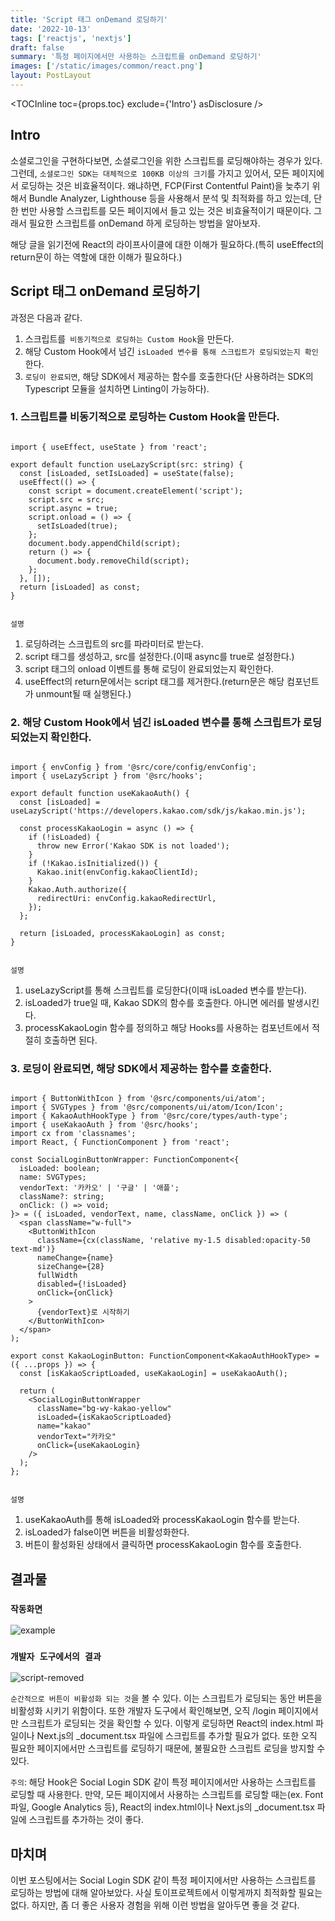 ```yaml
---
title: 'Script 태그 onDemand 로딩하기'
date: '2022-10-13'
tags: ['reactjs', 'nextjs']
draft: false
summary: '특정 페이지에서만 사용하는 스크립트를 onDemand 로딩하기'
images: ['/static/images/common/react.png']
layout: PostLayout
---
```


<TOCInline toc={props.toc} exclude={'Intro'} asDisclosure />

## Intro

소셜로그인을 구현하다보면, 소셜로그인을 위한 스크립트를 로딩해야하는 경우가 있다.
그런데, `소셜로그인 SDK는 대체적으로 100KB 이상의 크기`를 가지고 있어서, 모든 페이지에서 로딩하는 것은 비효율적이다.
왜냐하면, FCP(First Contentful Paint)을 늦추기 위해서 Bundle Analyzer, Lighthouse 등을 사용해서 분석 및 최적화를 하고 있는데,
단 한 번만 사용할 스크립트를 모든 페이지에서 들고 있는 것은 비효율적이기 때문이다. 그래서 필요한 스크립트를 onDemand 하게 로딩하는 방법을 알아보자.

해당 글을 읽기전에 React의 라이프사이클에 대한 이해가 필요하다.(특히 useEffect의 return문이 하는 역할에 대한 이해가 필요하다.)

## Script 태그 onDemand 로딩하기

과정은 다음과 같다.

1. 스크립트를` 비동기적으로 로딩하는 Custom Hook`을 만든다.
2. 해당 Custom Hook에서 넘긴 `isLoaded 변수를 통해 스크립트가 로딩되었는지 확인`한다.
3. `로딩이 완료되면`, 해당 SDK에서 제공하는 함수를 호출한다(단 사용하려는 SDK의 Typescript 모듈을 설치하면 Linting이 가능하다).

### 1. 스크립트를 비동기적으로 로딩하는 Custom Hook을 만든다.

```tsx:useLazyScript.tsx

import { useEffect, useState } from 'react';

export default function useLazyScript(src: string) {
  const [isLoaded, setIsLoaded] = useState(false);
  useEffect(() => {
    const script = document.createElement('script');
    script.src = src;
    script.async = true;
    script.onload = () => {
      setIsLoaded(true);
    };
    document.body.appendChild(script);
    return () => {
      document.body.removeChild(script);
    };
  }, []);
  return [isLoaded] as const;
}


```

`설명`

1. 로딩하려는 스크립트의 src를 파라미터로 받는다.
2. script 태그를 생성하고, src를 설정한다.(이때 async를 true로 설정한다.)
3. script 태그의 onload 이벤트를 통해 로딩이 완료되었는지 확인한다.
4. useEffect의 return문에서는 script 태그를 제거한다.(return문은 해당 컴포넌트가 unmount될 때 실행된다.)

### 2. 해당 Custom Hook에서 넘긴 isLoaded 변수를 통해 스크립트가 로딩되었는지 확인한다.

```tsx:useKakaoAuth.tsx

import { envConfig } from '@src/core/config/envConfig';
import { useLazyScript } from '@src/hooks';

export default function useKakaoAuth() {
  const [isLoaded] = useLazyScript('https://developers.kakao.com/sdk/js/kakao.min.js');

  const processKakaoLogin = async () => {
    if (!isLoaded) {
      throw new Error('Kakao SDK is not loaded');
    }
    if (!Kakao.isInitialized()) {
      Kakao.init(envConfig.kakaoClientId);
    }
    Kakao.Auth.authorize({
      redirectUri: envConfig.kakaoRedirectUrl,
    });
  };

  return [isLoaded, processKakaoLogin] as const;
}


```

`설명`

1. useLazyScript를 통해 스크립트를 로딩한다(이때 isLoaded 변수를 받는다).
2. isLoaded가 true일 때, Kakao SDK의 함수를 호출한다. 아니면 에러를 발생시킨다.
3. processKakaoLogin 함수를 정의하고 해당 Hooks를 사용하는 컴포넌트에서 적절히 호출하면 된다.

### 3. 로딩이 완료되면, 해당 SDK에서 제공하는 함수를 호출한다.

```tsx:KakaoLoginButton.tsx

import { ButtonWithIcon } from '@src/components/ui/atom';
import { SVGTypes } from '@src/components/ui/atom/Icon/Icon';
import { KakaoAuthHookType } from '@src/core/types/auth-type';
import { useKakaoAuth } from '@src/hooks';
import cx from 'classnames';
import React, { FunctionComponent } from 'react';

const SocialLoginButtonWrapper: FunctionComponent<{
  isLoaded: boolean;
  name: SVGTypes;
  vendorText: '카카오' | '구글' | '애플';
  className?: string;
  onClick: () => void;
}> = ({ isLoaded, vendorText, name, className, onClick }) => (
  <span className="w-full">
    <ButtonWithIcon
      className={cx(className, 'relative my-1.5 disabled:opacity-50 text-md')}
      nameChange={name}
      sizeChange={28}
      fullWidth
      disabled={!isLoaded}
      onClick={onClick}
    >
      {vendorText}로 시작하기
    </ButtonWithIcon>
  </span>
);

export const KakaoLoginButton: FunctionComponent<KakaoAuthHookType> = ({ ...props }) => {
  const [isKakaoScriptLoaded, useKakaoLogin] = useKakaoAuth();

  return (
    <SocialLoginButtonWrapper
      className="bg-wy-kakao-yellow"
      isLoaded={isKakaoScriptLoaded}
      name="kakao"
      vendorText="카카오"
      onClick={useKakaoLogin}
    />
  );
};


```

`설명`

1. useKakaoAuth를 통해 isLoaded와 processKakaoLogin 함수를 받는다.
2. isLoaded가 false이면 버튼을 비활성화한다.
3. 버튼이 활성화된 상태에서 클릭하면 processKakaoLogin 함수를 호출한다.

## 결과물

### `작동화면`

![example](https://d.pr/i/LZWqNy.gif)

### `개발자 도구에서의 결과`

![script-removed](https://d.pr/i/ycQmfj.gif)

`순간적으로 버튼이 비활성화 되는 것`을 볼 수 있다. 이는 스크립트가 로딩되는 동안 버튼을 비활성화 시키기 위함이다.
또한 개발자 도구에서 확인해보면, 오직 /login 페이지에서만 스크립트가 로딩되는 것을 확인할 수 있다.
이렇게 로딩하면 React의 index.html 파일이나 Next.js의 \_document.tsx 파일에 스크립트를 추가할 필요가 없다.
또한 오직 필요한 페이지에서만 스크립트를 로딩하기 때문에, 불필요한 스크립트 로딩을 방지할 수 있다.

`주의`: 해당 Hook은 Social Login SDK 같이 특정 페이지에서만 사용하는 스크립트를 로딩할 때 사용한다.
만약, 모든 페이지에서 사용하는 스크립트를 로딩할 때는(ex. Font 파일, Google Analytics 등), React의 index.html이나 Next.js의 \_document.tsx 파일에 스크립트를 추가하는 것이 좋다.

## 마치며

이번 포스팅에서는 Social Login SDK 같이 특정 페이지에서만 사용하는 스크립트를 로딩하는 방법에 대해 알아보았다.
사실 토이프로젝트에서 이렇게까지 최적화할 필요는 없다. 하지만, 좀 더 좋은 사용자 경험을 위해 이런 방법을 알아두면 좋을 것 같다.

